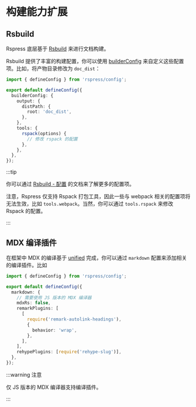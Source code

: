 # 构建能力扩展

## Rsbuild

Rspress 底层基于 [Rsbuild](https://github.com/web-infra-dev/rsbuild) 来进行文档构建。

Rsbuild 提供了丰富的构建配置，你可以使用 [builderConfig](/api/config/config-build.html#builderconfig) 来自定义这些配置项。比如，将产物目录修改为 `doc_dist`：

```ts title="rspress.config.ts"
import { defineConfig } from 'rspress/config';

export default defineConfig({
  builderConfig: {
    output: {
      distPath: {
        root: 'doc_dist',
      },
    },
    tools: {
      rspack(options) {
        // 修改 rspack 的配置
      },
    },
  },
});
```

:::tip

你可以通过 [Rsbuild - 配置](https://rsbuild.rs/zh/config/) 的文档来了解更多的配置项。

注意，Rspress 仅支持 Rspack 打包工具，因此一些与 webpack 相关的配置项将无法生效，比如 `tools.webpack`。当然，你可以通过 `tools.rspack` 来修改 Rspack 的配置。

:::

## MDX 编译插件

在框架中 MDX 的编译基于 [unified](https://github.com/unifiedjs/unified) 完成，你可以通过 `markdown` 配置来添加相关的编译插件。比如

```ts title="rspress.config.ts"
import { defineConfig } from 'rspress/config';

export default defineConfig({
  markdown: {
    // 需要使用 JS 版本的 MDX 编译器
    mdxRs: false,
    remarkPlugins: [
      [
        require('remark-autolink-headings'),
        {
          behavior: 'wrap',
        },
      ],
    ],
    rehypePlugins: [require('rehype-slug')],
  },
});
```

:::warning 注意

仅 JS 版本的 MDX 编译器支持编译插件。

:::
